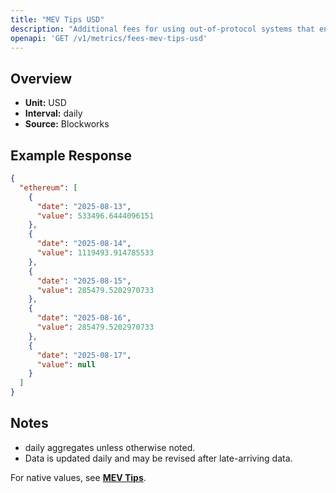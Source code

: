 ```yaml
---
title: "MEV Tips USD"
description: "Additional fees for using out-of-protocol systems that enables users to send transactions, or a bundle of transactions, to block builders for faster transaction execution, MEV capture, or MEV protection."
openapi: 'GET /v1/metrics/fees-mev-tips-usd'
---
```


## Overview

- **Unit:** USD
- **Interval:** daily
- **Source:** Blockworks

## Example Response

```json
{
  "ethereum": [
    {
      "date": "2025-08-13",
      "value": 533496.6444096151
    },
    {
      "date": "2025-08-14",
      "value": 1119493.914785533
    },
    {
      "date": "2025-08-15",
      "value": 285479.5202970733
    },
    {
      "date": "2025-08-16",
      "value": 285479.5202970733
    },
    {
      "date": "2025-08-17",
      "value": null
    }
  ]
}
```

## Notes
- daily aggregates unless otherwise noted.
- Data is updated daily and may be revised after late-arriving data.


<Note>For native values, see **[MEV Tips](./fees-mev-tips)**.</Note>